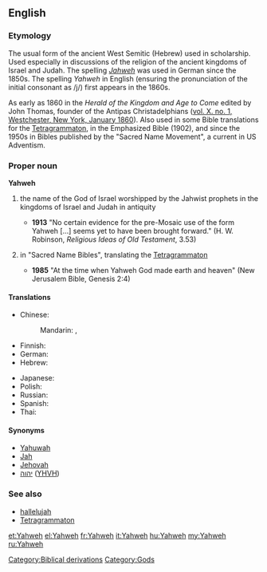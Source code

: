 ==English==

===Etymology===
{{wikipedia|Yahweh (name)}}
The usual form of the ancient West Semitic (Hebrew)  {{etyl|he|en}} {{term|יהוה|sc=Hebr|lang=he}} used in scholarship.
Used especially in discussions of the religion of the ancient kingdoms of Israel and Judah.
The spelling ''[[Jahweh]]'' was used in German since the 1850s. The spelling ''Yahweh'' in English (ensuring the pronunciation of the initial consonant as /j/) first appears in the 1860s. 

As early as 1860 in the ''Herald of the Kingdom and Age to Come'' edited by John Thomas, founder of the Antipas Christadelphians ([http://christadelphianaudio.org/books/HeraldoftheKingdom/HeraldoftheKingdom&AgetoCome1860.pdf vol. X. no. 1, Westchester, New York, January 1860]).
Also used in some Bible translations for the [[Tetragrammaton]], in the Emphasized Bible (1902), and since the 1950s in Bibles published by the "Sacred Name Movement", a current in US Adventism.

===Proper noun===
'''Yahweh'''
# {{context|history of religion}} the name of the God of Israel worshipped by the Jahwist prophets in the kingdoms of Israel and Judah in antiquity
#*'''1913'''  "No certain evidence for the pre-Mosaic use of the form Yahweh [...] seems yet to have been brought forward." (H. W. Robinson, ''Religious Ideas of Old Testament'', 3.53)
# {{context|biblical}} in "Sacred Name Bibles", translating the [[Tetragrammaton]]
#*'''1985''' "At the time when Yahweh God made earth and heaven" (New Jerusalem Bible, Genesis 2:4)

====Translations====
{{trans-top|personal name of God}}
* Chinese:
*: Mandarin: {{t-|cmn|耶和華|sc=Hani}}, {{t-|cmn|耶和华|tr=Yēhéhuá|sc=Hani}}
* Finnish: {{t-|fi|Jahve}}
* German: {{t+|de|Jahwe}}
* Hebrew: {{t+|he|יהוה}}
{{trans-mid}}
* Japanese: {{t|ja|ヤハウェ|tr=yahawe}}
* Polish: {{t-|pl|Jahwe}}
* Russian: {{t|ru|Яхве|m|tr=yáhve}}
* Spanish: {{t+|es|Yahvé}}
* Thai: {{t|th|พระยาห์เวห์|tr=Pra-Yah-Weh}}
{{trans-bottom}}

====Synonyms====
*[[Yahuwah]]
*[[Jah]]
*[[Jehovah]]
*[[יהוה]] ([[YHVH]])

===See also===
* [[hallelujah]]
* [[Tetragrammaton]]

[[Category:Biblical derivations]]
[[Category:Gods]]

[[et:Yahweh]]
[[el:Yahweh]]
[[fr:Yahweh]]
[[it:Yahweh]]
[[hu:Yahweh]]
[[my:Yahweh]]
[[ru:Yahweh]]
